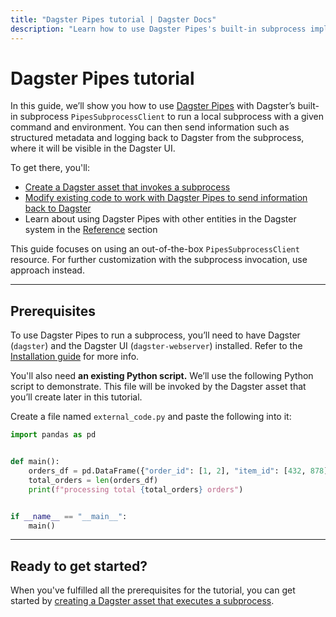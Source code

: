 ```yaml
---
title: "Dagster Pipes tutorial | Dagster Docs"
description: "Learn how to use Dagster Pipes's built-in subprocess implementation to invoke a subprocess with a given command and environment"
---
```


# Dagster Pipes tutorial

In this guide, we’ll show you how to use [Dagster Pipes](/guides/dagster-pipes) with Dagster’s built-in subprocess `PipesSubprocessClient` to run a local subprocess with a given command and environment. You can then send information such as structured metadata and logging back to Dagster from the subprocess, where it will be visible in the Dagster UI.

To get there, you'll:

- [Create a Dagster asset that invokes a subprocess](/guides/dagster-pipes/subprocess/create-subprocess-asset)
- [Modify existing code to work with Dagster Pipes to send information back to Dagster](/guides/dagster-pipes/subprocess/modify-external-code)
- Learn about using Dagster Pipes with other entities in the Dagster system in the [Reference](/guides/dagster-pipes/subprocess/reference) section

<Note>

This guide focuses on using an out-of-the-box `PipesSubprocessClient` resource. For further customization with the subprocess invocation, use <PyObject module="dagster_pipes" object="open_dagster_pipes"/> approach instead.

<!-- Uncomment when the page is ready -->

<!-- Refer to [Customizing Dagster Pipes protocols](/guides/dagster-pipes/customizing-dagster-pipes-protocols) for more info. -->

</Note>

---

## Prerequisites

To use Dagster Pipes to run a subprocess, you’ll need to have Dagster (`dagster`) and the Dagster UI (`dagster-webserver`) installed. Refer to the [Installation guide](/getting-started/install) for more info.

You'll also need **an existing Python script.** We’ll use the following Python script to demonstrate. This file will be invoked by the Dagster asset that you’ll create later in this tutorial.

Create a file named `external_code.py` and paste the following into it:

```python file=/guides/dagster/dagster_pipes/subprocess/part_1/external_code.py lines=2-
import pandas as pd


def main():
    orders_df = pd.DataFrame({"order_id": [1, 2], "item_id": [432, 878]})
    total_orders = len(orders_df)
    print(f"processing total {total_orders} orders")


if __name__ == "__main__":
    main()
```

---

## Ready to get started?

When you've fulfilled all the prerequisites for the tutorial, you can get started by [creating a Dagster asset that executes a subprocess](/guides/dagster-pipes/subprocess/create-subprocess-asset).
